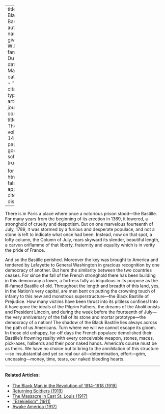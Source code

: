 
---
title: 'The Black Bastille'
author:
  - name:
      given: W.E.B.
      family: Du Bois
date: Mar. 1917
categories: 
  - ""
citation: 
  type: article-journal
  container-title: The Crisis
  volume: 14
  issue: 5
  page: 217
google-scholar: true

format:
  html:
    toc: false
    appendix-cite-as: display
---



There is in Paris a place where once a notorious prison stood---the Bastille. For many years from the beginning of its erection in 1369, it lowered, a stronghold of cruelty and despotism. But on one marvelous fourteenth of July, 1789, it was stormed by a furious and desperate populace, and not a stone is left to indicate what once had been. Instead, now on that spot, a lofty column, the Column of July, rears skyward its slender, beautiful length, a carven oriflamme of that liberty, fraternity and equality which is in verity the pride of France.

And so the Bastille perished. Moreover the key was brought to America and tendered by Lafayette to General Washington in gracious recognition by one democracy of another. But here the similarity between the two countries ceases. For since the fall of the French stronghold there has been building in this democracy a tower, a fortress fully as iniquitous in its purpose as the ill-famed Bastille of old. Throughout the length and breadth of this land, yes, in the Nation's very capital, are men bent on putting the crowning touch of infamy to this new and monstrous superstructure---the Black Bastille of Prejudice. How many victims have been thrust into its pitiless confines! Into it have gone the ideals of the Pilgrim Fathers, the dreams of the Abolitionists and President Lincoln, and during the week before the fourteenth of July---the very anniversary of the fall of its stone and mortar prototype---the democracy of a nation! The shadow of the Black Bastille lies always across the path of us Americans. Turn where we will we cannot escape its gloom. In those old unhappy, far-off days the French populace demolished their Bastille's frowning reality with every conceivable weapon, stones, maces, pick-axes, halberds and their poor naked hands. America's course must be as theirs. We have no choice but to bring to the annihilation of this structure---so insubstantial and yet so real our all---determination, effort---grim, unceasing---money, time, tears, our naked bleeding hearts.

<!-- Similar articles start here -->
<div  class="clear-wrap"></div>
<hr>
#### Related Articles:

* [The Black Man in the Revolution of 1914-1918 (1919)](/Volumes/17/05/the_black_man_in_the_revolution_of_1914_1918.html)
* [Returning Soldiers (1919)](/Volumes/18/01/returning_soldiers.html)
* [The Massacre in East St. Louis (1917)](/Volumes/14/05/massacre_of_east_st_louis.html)
* [''Ezekielism'' (1911)](/Volumes/03/01/ezekielism.html)
* [Awake America (1917)](/Volumes/14/05/awake_america.html)

<!-- Similar articles end here -->